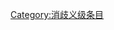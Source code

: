 {{catmore1|[[Wikipedia:蝴蝶专题|Wikipedia:蝴蝶专题]]}}
{{Articles by Quality| topic=蝴蝶|project=蝴蝶|format=TOC}}
{{Wikipedia category}}
{{emptycat}}
[[Category:消歧义级条目|Category:消歧义级条目]]